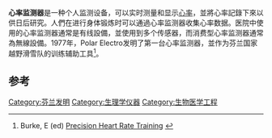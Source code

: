 '''心率监测器'''是一种个人监测设备，可以实时测量和显示[[心率|心率]]，並將心率記錄下來以供日后研究。人們在进行身体锻炼时可以通過心率监测器收集心率数据。医院中使用的心率监测器通常是有线設備，並使用到多个传感器，而消费型心率监测器通常為無線設備。1977年，Polar Electro发明了第一台心率监测器，並作为芬兰国家越野滑雪队的训练辅助工具<ref>Burke, E (ed) [http://www.humankinetics.com/ProductSearchInside?Login=Done&isbn=9780880117708 Precision Heart Rate Training] {{Wayback|url=http://www.humankinetics.com/ProductSearchInside?Login=Done&isbn=9780880117708 |date=20200929082543 }}</ref>。

== 参考 ==
{{Reflist}}

[[Category:芬兰发明|Category:芬兰发明]]
[[Category:生理学仪器|Category:生理学仪器]]
[[Category:生物医学工程|Category:生物医学工程]]